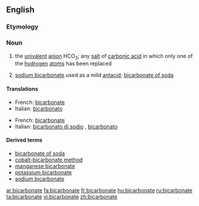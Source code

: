 ==English==

===Etymology===
{{prefix|bi|carbonate}}

===Noun===
{{wikipedia}}
{{en-noun}}

# {{chemistry}} the [[univalent]] [[anion]] HCO<sub>3</sub>; any [[salt]] of [[carbonic acid]] in which only one of the [[hydrogen]] [[atom]]s has been replaced
# [[sodium bicarbonate]] used as a mild [[antacid]]; [[bicarbonate of soda]]

====Translations====
{{trans-top|chemistry}}
*French: [[bicarbonate]] {{m}}
*Italian: [[bicarbonato]] {{m}}
{{trans-mid}}
{{trans-bottom}}

{{trans-top|of soda}}
*French: [[bicarbonate]] {{m}}
*Italian: [[bicarbonato di sodio]] {{m}}, [[bicarbonato]] {{m}}
{{trans-mid}}
{{trans-bottom}}

====Derived terms====
*[[bicarbonate of soda]]
*[[cobalt-bicarbonate method]]
*[[manganese bicarbonate]]
*[[potassium bicarbonate]]
*[[sodium bicarbonate]]

[[ar:bicarbonate]]
[[fa:bicarbonate]]
[[fr:bicarbonate]]
[[hu:bicarbonate]]
[[ru:bicarbonate]]
[[ta:bicarbonate]]
[[vi:bicarbonate]]
[[zh:bicarbonate]]